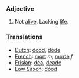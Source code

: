 ===Adjective===

#Not [[alive]].  Lacking [[life]].

===Translations===
*[[Dutch]]: [[dood]], [[dode]]
*[[French]]: [[mort]] ''m'', [[morte]] ''f''
*[[Frisian]]: [[dea]], [[deade]]
*[[Low Saxon]]: [[dood]]